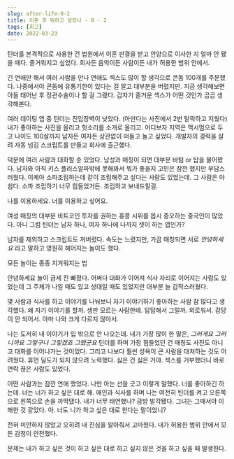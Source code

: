 ```yaml
---
slug: after-life-8-2
title: 이혼 후 뭐하고 살았나 - 8 - 2
tags: [회고]
date: 2022-03-23
---
```


틴더를 본격적으로 사용한 건 법원에서 이혼 판결을 받고 안양으로 이사한 지 얼마 안 됐을 때다.
즐거워지고 싶었다. 회사든 음악이든 사람이든 내가 허용한 범위 안에서.

긴 연애만 해서 여러 사람을 만나 연애도 섹스도 많이 할 생각으로 콘돔 100개를 주문했다. 나중에서야 콘돔에 유통기한이 있다는 걸 알고 대부분을 버렸지만.
지금 생각해보면 아들 태어난 후 정관수술이나 할 걸 그랬다.
갑자기 즐거운 섹스가 어떤 것인가 곰곰 생각해본다.

여러 데이팅 앱 중 틴더는 진입장벽이 낮았다.
(아만다는 사진에서 2번 탈락하고 지웠다)
내가 좋아하는 사진을 올리고 헛소리를 소개로 올리고.
어디보자 지역은 맥시멈으로 두고 나이도 100살까지 남자든 여자든 상관없이 떠들고 놀고 싶었다.
개발자의 경력을 살려 자동 넘김 스크립트를 만들고 회사에 출근했다.

덕분에 여러 사람과 대화할 순 있었다.
남성과 매칭이 되면 대부분 바텀 or 탑을 물어봤다.
남자와 아직 키스 플러스알파밖에 못해봐서 뭐가 좋을지 고민은 잠깐 했지만 부담스러웠다.
이케아 소파조립하는데 같이 조립해주고 싶다는 사람도 있었는데. 그 사람은 아쉽다. 소파 조립하기 너무 힘들었거든. 조립하고 보내드릴걸.

나를 이용하세요. 너를 이용하고 싶어요.

여성 매칭의 대부분 비트코인 투자를 권하는 홍콩 시위를 몹시 증오하는 중국인이 많았다.
아니 그럼 틴더는 남자 하나, 여자 하나에 나까지 셋이 하는 앱인가?

남자를 제외하고 스크립트도 꺼버렸다.
속도는 느렸지만, 가끔 매칭되면 서로 _안녕하세요_ 라고 말하고 영원히 헤어지는 놀이도 했다.

모든 놀이는 종종 지겨워지는 법

안녕하세요 놀이 금세 진 빠졌다.
어쩌다 대화가 이어져 식사 자리로 이어지는 사람도 있었는데 그 주체가 나일 때도 있고 상대일 때도 있었지만 대부분 늘 갑작스러웠다.

몇 사람과 식사를 하고 이야기를 나눠보니 자기 이야기하기 좋아하는 사람 참 많다고 생각했다. 왜 자기 이야기를 할까. 생판 모르는 사람한테. 답답해서 그럴까. 외로워서. 감당이 안 되어서. 아마 나와 크게 다르지 않아서.

나는 도저히 내 이야기가 입 밖으로 안 나오는데.
내가 가장 많이 한 말은, _그러게요 그러니까요 그렇구나 그렇겠죠 그랬군요_
틴더를 하며 가장 힘들었던 건 매칭도 사진도 아니고 대화를 이어나가는 것이었다.
그리고 나보다 훨씬 성욕이 큰 사람을 대처하는 것도 어려웠다. 휴먼 딜도가 되지 않으려 노력했다.
싫은 건 싫은 거야.
섹스를 거부했더니 바로 연락 끊은 사람도 있었다.

어떤 사람과는 잠깐 연애 했었다.
나만 아는 선을 긋고 이렇게 말했다. 너를 좋아하긴 하는데. 너는 너가 하고 싶은 대로 해.
애인과 식사를 하며 나는 여전히 틴더를 켜고 오른쪽으로 왼쪽으로 손을 까딱댔다.
내가 너무 태연했나? 금방 발각됐다.
그녀는 그때서야 이해한 것 같았다. 아. 너도 니가 하고 싶은 대로 한다는 말이었니?

전혀 미안하지 않았고 오히려 내 진심을 알아줘서 고마웠다.
내가 허용한 범위 안에서 모든 감정이 안전했다.

문제는 내가 하고 싶은 것이 하고 싶은 대로 하고 싶지 않은 것을 하고 싶을 때 발생한다.

